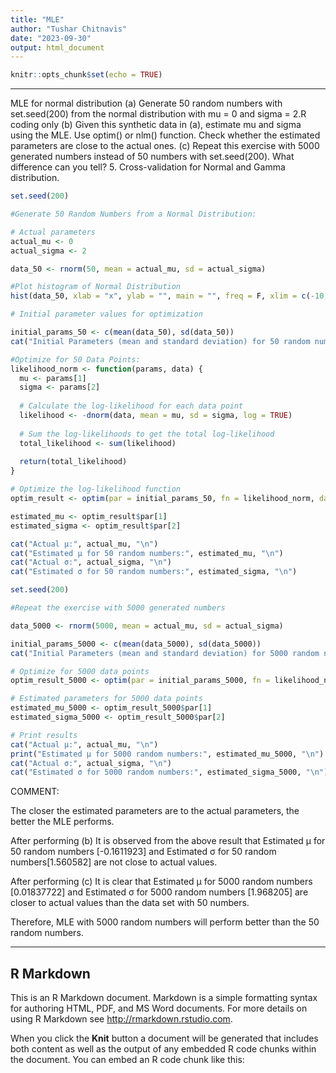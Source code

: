 ```yaml
---
title: "MLE"
author: "Tushar Chitnavis"
date: "2023-09-30"
output: html_document
---
```


```r
knitr::opts_chunk$set(echo = TRUE)
```

-----------------------------------------------------------------------------------------------------

MLE for normal distribution
(a) Generate 50 random numbers with set.seed(200) from the normal distribution with
mu = 0 and sigma = 2.R coding only
(b) Given this synthetic data in (a), estimate mu and sigma using the MLE. Use optim() or
nlm() function. Check whether the estimated parameters are close to the actual
ones. 
(c) Repeat this exercise with 5000 generated numbers instead of 50 numbers with
set.seed(200). What difference can you tell? 
5. Cross-validation for Normal and Gamma distribution.

```r
set.seed(200)

#Generate 50 Random Numbers from a Normal Distribution:

# Actual parameters
actual_mu <- 0
actual_sigma <- 2

data_50 <- rnorm(50, mean = actual_mu, sd = actual_sigma)

#Plot histogram of Normal Distribution
hist(data_50, xlab = "x", ylab = "", main = "", freq = F, xlim = c(-10, 10))

# Initial parameter values for optimization

initial_params_50 <- c(mean(data_50), sd(data_50))
cat("Initial Parameters (mean and standard deviation) for 50 random numbers:",initial_params_50, "\n")

#Optimize for 50 Data Points:
likelihood_norm <- function(params, data) {
  mu <- params[1]
  sigma <- params[2]
  
  # Calculate the log-likelihood for each data point
  likelihood <- -dnorm(data, mean = mu, sd = sigma, log = TRUE)
  
  # Sum the log-likelihoods to get the total log-likelihood
  total_likelihood <- sum(likelihood)
  
  return(total_likelihood)
}

# Optimize the log-likelihood function
optim_result <- optim(par = initial_params_50, fn = likelihood_norm, data = data_50)

estimated_mu <- optim_result$par[1]
estimated_sigma <- optim_result$par[2]

cat("Actual μ:", actual_mu, "\n")
cat("Estimated μ for 50 random numbers:", estimated_mu, "\n")
cat("Actual σ:", actual_sigma, "\n")
cat("Estimated σ for 50 random numbers:", estimated_sigma, "\n")

set.seed(200)

#Repeat the exercise with 5000 generated numbers

data_5000 <- rnorm(5000, mean = actual_mu, sd = actual_sigma)

initial_params_5000 <- c(mean(data_5000), sd(data_5000))
cat("Initial Parameters (mean and standard deviation) for 5000 random numbers:",initial_params_5000, "\n")

# Optimize for 5000 data points
optim_result_5000 <- optim(par = initial_params_5000, fn = likelihood_norm, data = data_5000)

# Estimated parameters for 5000 data points
estimated_mu_5000 <- optim_result_5000$par[1]
estimated_sigma_5000 <- optim_result_5000$par[2]

# Print results
cat("Actual μ:", actual_mu, "\n")
print("Estimated μ for 5000 random numbers:", estimated_mu_5000, "\n")
cat("Actual σ:", actual_sigma, "\n")
cat("Estimated σ for 5000 random numbers:", estimated_sigma_5000, "\n")


```


COMMENT:

The closer the estimated parameters are to the actual parameters, the better the MLE performs.

After performing (b) It is observed from the above result that Estimated μ for 50 random numbers [-0.1611923] and Estimated σ for 50 random numbers[1.560582] are not close to actual values.

After performing (c) It is clear that Estimated μ for 5000 random numbers [0.01837722] and Estimated σ for 5000 random numbers [1.968205] are closer to actual values than the data set with 50 numbers.

Therefore, MLE with 5000 random numbers will perform better than the 50 random numbers.

-----------------------------------------------------------------------------------------------------


## R Markdown

This is an R Markdown document. Markdown is a simple formatting syntax for authoring HTML, PDF, and MS Word documents. For more details on using R Markdown see <http://rmarkdown.rstudio.com>.

When you click the **Knit** button a document will be generated that includes both content as well as the output of any embedded R code chunks within the document. You can embed an R code chunk like this:






